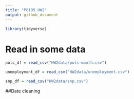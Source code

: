 ```yaml
---
title: "P8105 HW2"
output: github_document
---
```


```r
library(tidyverse)
```

# Read in some data

```r
pols_df = read_csv("HW2data/pols-month.csv")
```
```r
unemployment_df = read_csv("HW2data/unemployment.csv")
```
```r
snp_df = read_csv("HW2data/snp.csv")
```

##Date cleaning


 




